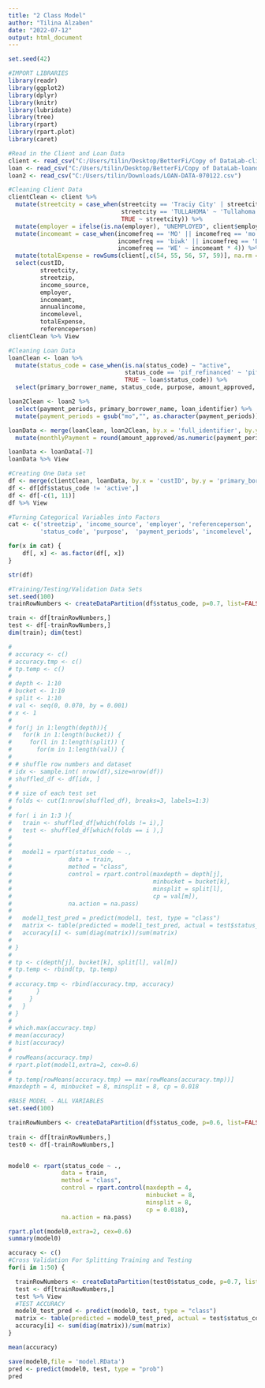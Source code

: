 ```yaml
---
title: "2 Class Model"
author: "Tilina Alzaben"
date: "2022-07-12"
output: html_document
---
```


```r
set.seed(42)
```

```r
#IMPORT LIBRARIES
library(readr)
library(ggplot2)
library(dplyr)
library(knitr)
library(lubridate)
library(tree)
library(rpart)
library(rpart.plot)
library(caret)
```

```r
#Read in the Client and Loan Data
client <- read_csv("C:/Users/tilin/Desktop/BetterFi/Copy of DataLab-clientdata-anon.csv")
loan <- read_csv("C:/Users/tilin/Desktop/BetterFi/Copy of DataLab-loandata-anon.csv")
loan2 <- read_csv("C:/Users/tilin/Downloads/LOAN-DATA-070122.csv")
```

```r
#Cleaning Client Data
clientClean <- client %>% 
  mutate(streetcity = case_when(streetcity == 'Traciy City' | streetcity == 'TRACY CITY' ~ 'Tracy City', 
                                streetcity == 'TULLAHOMA' ~ 'Tullahoma',
                                TRUE ~ streetcity)) %>%  
  mutate(employer = ifelse(is.na(employer), "UNEMPLOYED", client$employer)) %>% 
  mutate(incomeamt = case_when(incomefreq == 'MO' || incomefreq == 'mo' ~ incomeamt, 
                               incomefreq == 'biwk' || incomefreq == 'BI' ~ incomeamt * 2, 
                               incomefreq == 'WE' ~ incomeamt * 4)) %>% 
  mutate(totalExpense = rowSums(client[,c(54, 55, 56, 57, 59)], na.rm = TRUE)) %>% 
  select(custID,
         streetcity, 
         streetzip, 
         income_source, 
         employer,
         incomeamt, 
         annualincome, 
         incomelevel, 
         totalExpense, 
         referenceperson)
clientClean %>% View
```

```r
#Cleaning Loan Data
loanClean <- loan %>% 
  mutate(status_code = case_when(is.na(status_code) ~ "active", 
                                 status_code == 'pif_refinanced' ~ 'pif', 
                                 TRUE ~ loan$status_code)) %>% 
  select(primary_borrower_name, status_code, purpose, amount_approved, full_identifier) 

loan2Clean <- loan2 %>% 
  select(payment_periods, primary_borrower_name, loan_identifier) %>% 
  mutate(payment_periods = gsub("mo","", as.character(payment_periods))) 

loanData <- merge(loanClean, loan2Clean, by.x = 'full_identifier', by.y = 'loan_identifier') %>% 
  mutate(monthlyPayment = round(amount_approved/as.numeric(payment_periods), 2))

loanData <- loanData[-7]
loanData %>% View
```

```r
#Creating One Data set
df <- merge(clientClean, loanData, by.x = 'custID', by.y = 'primary_borrower_name.x')
df <- df[df$status_code != 'active',] 
df <- df[-c(1, 11)]
df %>% View
```

```r
#Turning Categorical Variables into Factors
cat <- c('streetzip', 'income_source', 'employer', 'referenceperson', 
         'status_code', 'purpose',  'payment_periods', 'incomelevel', 'streetcity')

for(x in cat) {
    df[, x] <- as.factor(df[, x])
}

str(df)
```

```r
#Training/Testing/Validation Data Sets
set.seed(100)
trainRowNumbers <- createDataPartition(df$status_code, p=0.7, list=FALSE)

train <- df[trainRowNumbers,]
test <- df[-trainRowNumbers,]
dim(train); dim(test)
```

```r
# 
# accuracy <- c()
# accuracy.tmp <- c()
# tp.temp <- c()
# 
# depth <- 1:10
# bucket <- 1:10
# split <- 1:10
# val <- seq(0, 0.070, by = 0.001)
# x <- 1
# 
# for(j in 1:length(depth)){ 
#   for(k in 1:length(bucket)) {
#     for(l in 1:length(split)) {
#       for(m in 1:length(val)) {
# 
# # shuffle row numbers and dataset
# idx <- sample.int( nrow(df),size=nrow(df))
# shuffled_df <- df[idx, ]
# 
# # size of each test set
# folds <- cut(1:nrow(shuffled_df), breaks=3, labels=1:3)
# 
# for( i in 1:3 ){
#   train <- shuffled_df[which(folds != i),]
#   test <- shuffled_df[which(folds == i ),]
#  
#   
#   model1 = rpart(status_code ~ ., 
#                data = train, 
#                method = "class", 
#                control = rpart.control(maxdepth = depth[j], 
#                                        minbucket = bucket[k], 
#                                        minsplit = split[l], 
#                                        cp = val[m]),
#                na.action = na.pass)
# 
#   model1_test_pred = predict(model1, test, type = "class")
#   matrix <- table(predicted = model1_test_pred, actual = test$status_code)
#   accuracy[i] <- sum(diag(matrix))/sum(matrix)
# 
# }
# 
# tp <- c(depth[j], bucket[k], split[l], val[m])
# tp.temp <- rbind(tp, tp.temp)
# 
# accuracy.tmp <- rbind(accuracy.tmp, accuracy)
#       }
#     }
#   }
# }
# 
# which.max(accuracy.tmp)
# mean(accuracy)
# hist(accuracy)
# 
# rowMeans(accuracy.tmp)
# rpart.plot(model1,extra=2, cex=0.6)
# 
# tp.temp[rowMeans(accuracy.tmp) == max(rowMeans(accuracy.tmp))]
#maxdepth = 4, minbucket = 8, minsplit = 8, cp = 0.018
```

```r
#BASE MODEL - ALL VARIABLES
set.seed(100)

trainRowNumbers <- createDataPartition(df$status_code, p=0.6, list=FALSE)
  
train <- df[trainRowNumbers,]
test0 <- df[-trainRowNumbers,]


model0 <- rpart(status_code ~ ., 
               data = train, 
               method = "class", 
               control = rpart.control(maxdepth = 4, 
                                       minbucket = 8, 
                                       minsplit = 8, 
                                       cp = 0.018),
               na.action = na.pass)

rpart.plot(model0,extra=2, cex=0.6)
summary(model0)

accuracy <- c()
#Cross Validation For Splitting Training and Testing
for(i in 1:50) {

  trainRowNumbers <- createDataPartition(test0$status_code, p=0.7, list=FALSE)
  test <- df[trainRowNumbers,]
  test %>% View
  #TEST ACCURACY
  model0_test_pred <- predict(model0, test, type = "class")
  matrix <- table(predicted = model0_test_pred, actual = test$status_code)
  accuracy[i] <- sum(diag(matrix))/sum(matrix)
}

mean(accuracy)

save(model0,file = 'model.RData')
pred <- predict(model0, test, type = "prob")
pred
```



